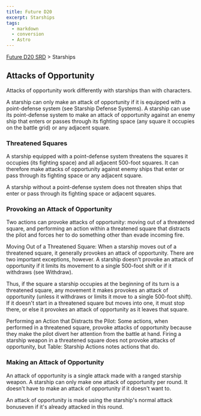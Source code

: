 ```yaml
---
title: Future D20
excerpt: Starships
tags:
  - markdown
  - conversion
  - Astro
---
```






[Future D20 SRD]( / ) > Starships




## Attacks of Opportunity


Attacks of opportunity work differently with starships than with characters.


A starship can only make an attack of opportunity if it is equipped with a point-defense system (see Starship Defense Systems). A starship can use its point-defense system to make an attack of opportunity against an enemy ship that enters or passes through its fighting space (any square it occupies on the battle grid) or any adjacent square.


### Threatened Squares


A starship equipped with a point-defense system threatens the squares it occupies (its fighting space) and all adjacent 500-foot squares. It can therefore make attacks of opportunity against enemy ships that enter or pass through its fighting space or any adjacent square.


A starship without a point-defense system does not threaten ships that enter or pass through its fighting space or adjacent squares.


### Provoking an Attack of Opportunity


Two actions can provoke attacks of opportunity: moving out of a threatened square, and performing an action within a threatened square that distracts the pilot and forces her to do something other than evade incoming fire.


Moving Out of a Threatened Square: When a starship moves out of a threatened square, it generally provokes an attack of opportunity. There are two important exceptions, however. A starship doesn't provoke an attack of opportunity if it limits its movement to a single 500-foot shift or if it withdraws (see Withdraw).


Thus, if the square a starship occupies at the beginning of its turn is a threatened square, any movement it makes provokes an attack of opportunity (unless it withdraws or limits it move to a single 500-foot shift). If it doesn't start in a threatened square but moves into one, it must stop there, or else it provokes an attack of opportunity as it leaves that square.


Performing an Action that Distracts the Pilot: Some actions, when performed in a threatened square, provoke attacks of opportunity because they make the pilot divert her attention from the battle at hand. Firing a starship weapon in a threatened square does not provoke attacks of opportunity, but Table: Starship Actions notes actions that do.


### Making an Attack of Opportunity


An attack of opportunity is a single attack made with a ranged starship weapon. A starship can only make one attack of opportunity per round. It doesn't have to make an attack of opportunity if it doesn't want to.


An attack of opportunity is made using the starship's normal attack bonuseven if it's already attacked in this round.



